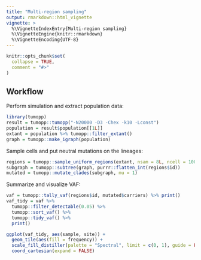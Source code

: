 ```yaml
---
title: "Multi-region sampling"
output: rmarkdown::html_vignette
vignette: >
  %\VignetteIndexEntry{Multi-region sampling}
  %\VignetteEngine{knitr::rmarkdown}
  %\VignetteEncoding{UTF-8}
---
```


```r
knitr::opts_chunk$set(
  collapse = TRUE,
  comment = "#>"
)
```

## Workflow

Perform simulation and extract population data:

```r
library(tumopp)
result = tumopp::tumopp("-N20000 -D3 -Chex -k10 -Lconst")
population = result$population[[1L]]
extant = population %>% tumopp::filter_extant()
graph = tumopp::make_igraph(population)
```

Sample cells and put neutral mutations on the lineages:

```r
regions = tumopp::sample_uniform_regions(extant, nsam = 8L, ncell = 100L)
subgraph = tumopp::subtree(graph, purrr::flatten_int(regions$id))
mutated = tumopp::mutate_clades(subgraph, mu = 1)
```

Summarize and visualize VAF:

```r
vaf = tumopp::tally_vaf(regions$id, mutated$carriers) %>% print()
vaf_tidy = vaf %>%
  tumopp::filter_detectable(0.05) %>%
  tumopp::sort_vaf() %>%
  tumopp::tidy_vaf() %>%
  print()

ggplot(vaf_tidy, aes(sample, site)) +
  geom_tile(aes(fill = frequency)) +
  scale_fill_distiller(palette = "Spectral", limit = c(0, 1), guide = FALSE) +
  coord_cartesian(expand = FALSE)
```
